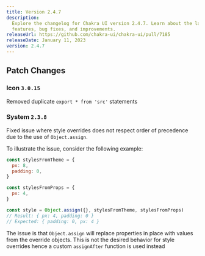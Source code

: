 ```yaml
---
title: Version 2.4.7
description:
  Explore the changelog for Chakra UI version 2.4.7. Learn about the latest
  features, bug fixes, and improvements.
releaseUrl: https://github.com/chakra-ui/chakra-ui/pull/7185
releaseDate: January 11, 2023
version: 2.4.7
---
```


## Patch Changes

### Icon `3.0.15`

Removed duplicate `export * from 'src'` statements

### System `2.3.8`

Fixed issue where style overrides does not respect order of precedence due to
the use of `Object.assign`.

To illustrate the issue, consider the following example:

```js
const stylesFromTheme = {
  px: 8,
  padding: 0,
}

const stylesFromProps = {
  px: 4,
}

const style = Object.assign({}, stylesFromTheme, stylesFromProps)
// Result: { px: 4, padding: 0 }
// Expected: { padding: 0, px: 4 }
```

The issue is that `Object.assign` will replace properties in place with values
from the override objects. This is not the desired behavior for style overrides
hence a custom `assignAfter` function is used instead
